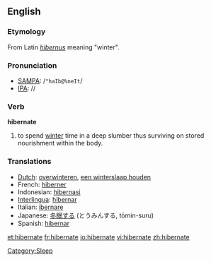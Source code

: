 ==English==
===Etymology===
From Latin ''[[hibernus]]'' meaning "winter".

===Pronunciation===
*[[w:SAMPA|SAMPA]]: /<tt>"haIb@%neIt</tt>/
*[[w:IPA|IPA]]: /{{IPAchar|ˈhaɪbəˌneɪt}}/

===Verb===
'''hibernate'''

#to spend [[winter]] time in a deep slumber thus surviving on stored nourishment within the body.

=== Translations ===
*[[Dutch]]: [[overwinteren]], [[een winterslaap houden]]
*French: [[hiberner]]
*Indonesian: [[hibernasi]]
*[[Interlingua]]: [[hibernar]]
*Italian: [[ibernare]]
*Japanese: [[冬眠]]する (とうみんする, tōmin-suru)
*Spanish: [[hibernar]]

[[Category:Sleep]]

[[et:hibernate]]
[[fr:hibernate]]
[[io:hibernate]]
[[vi:hibernate]]
[[zh:hibernate]]